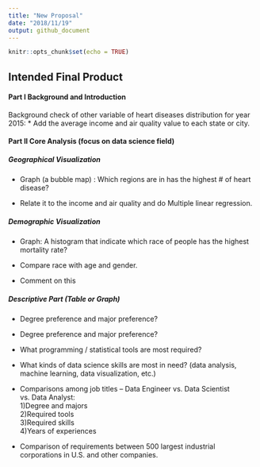 ```yaml
---
title: "New Proposal"
date: "2018/11/19"
output: github_document
---
```


```r
knitr::opts_chunk$set(echo = TRUE)
```

## Intended Final Product
#### Part I Background and Introduction 
Background check of other variable of heart diseases distribution for year 2015:
* Add the average income and air quality value to each state or city. 

#### Part II Core Analysis (focus on data science field)

##### Geographical Visualization

* Graph (a bubble map) : Which regions are in has the highest # of heart disease? 

* Relate it to the income and air quality and do Multiple linear regression. 

##### Demographic Visualization
* Graph: A histogram that indicate which race of people has the highest mortality rate?

* Compare race with age and gender. 

* Comment on this 

##### Descriptive Part (Table or Graph)
* Degree preference and major preference?

* Degree preference and major preference?

* What programming / statistical tools are most required?

* What kinds of data science skills are most in need? (data analysis, machine learning, data visualization, etc.)

* Comparisons among job titles -- Data Engineer vs. Data Scientist vs. Data Analyst:   
  1)Degree and majors  
  2)Required tools  
  3)Required skills  
  4)Years of experiences  
  
* Comparison of requirements between 500 largest industrial corporations in U.S. and other companies.
